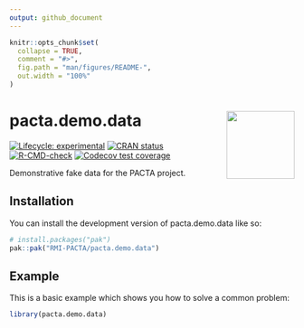```yaml
---
output: github_document
---
```


<!-- README.md is generated from README.Rmd. Please edit that file -->

```r
knitr::opts_chunk$set(
  collapse = TRUE,
  comment = "#>",
  fig.path = "man/figures/README-",
  out.width = "100%"
)
```

# pacta.demo.data <img src="man/figures/logo.png" align="right" width="120" />

<!-- badges: start -->
[![Lifecycle: experimental](https://img.shields.io/badge/lifecycle-experimental-orange.svg)](https://lifecycle.r-lib.org/articles/stages.html#experimental)
[![CRAN status](https://www.r-pkg.org/badges/version/pacta.demo.data)](https://CRAN.R-project.org/package=pacta.demo.data)
[![R-CMD-check](https://github.com/RMI-PACTA/pacta.demo.data/actions/workflows/R-CMD-check.yaml/badge.svg)](https://github.com/RMI-PACTA/pacta.demo.data/actions/workflows/R-CMD-check.yaml)
[![Codecov test coverage](https://codecov.io/gh/RMI-PACTA/pacta.demo.data/branch/main/graph/badge.svg)](https://app.codecov.io/gh/RMI-PACTA/pacta.demo.data?branch=main)
<!-- badges: end -->

Demonstrative fake data for the PACTA project.

## Installation

You can install the development version of pacta.demo.data like so:

``` r
# install.packages("pak")
pak::pak("RMI-PACTA/pacta.demo.data")
```

## Example

This is a basic example which shows you how to solve a common problem:

```r
library(pacta.demo.data)
```
